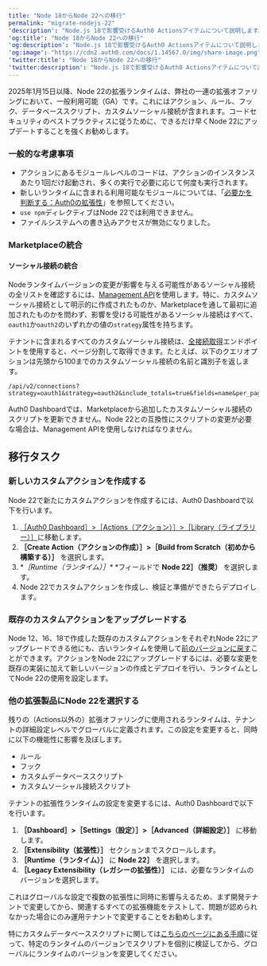 ```yaml
---
title: "Node 18からNode 22への移行"
permalink: "migrate-nodejs-22"
'description': "Node.js 18で影響受けるAuth0 Actionsアイテムについて説明します。"
'og:title': "Node 18からNode 22への移行"
'og:description': "Node.js 18で影響受けるAuth0 Actionsアイテムについて説明します。"
'og:image': "https://cdn2.auth0.com/docs/1.14567.0/img/share-image.png"
'twitter:title': "Node 18からNode 22への移行"
'twitter:description': "Node.js 18で影響受けるAuth0 Actionsアイテムについて説明します。"
---
```


2025年1月15日以降、Node 22の拡張ランタイムは、弊社の一連の拡張オファリングにおいて、一般利用可能（GA）です。これにはアクション、ルール、フック、データベーススクリプト、カスタムソーシャル接続が含まれます。コードセキュリティのベストプラクティスに従うために、できるだけ早くNode 22にアップデートすることを強くお勧めします。

### 一般的な考慮事項

* アクションにあるモジュールレベルのコードは、アクションのインスタンスあたり1回だけ起動され、多くの実行で必要に応じて何度も実行されます。
* 新しいランタイムに含まれる利用可能なモジュールについては、「[必要かを判断する：Auth0の拡張性](https://auth0-extensions.github.io/canirequire/)」を参照してください。
* `use npm`ディレクティブはNode 22では利用できません。
* ファイルシステムへの書き込みアクセスが無効になりました。

### Marketplaceの統合

#### ソーシャル接続の統合

Nodeランタイムバージョンの変更が影響を与える可能性があるソーシャル接続の全リストを確認するには、[Management API](/docs/ja-jp/api/management/v2)を使用します。特に、カスタムソーシャル接続として明示的に作成されたものか、Marketplaceを通して最初に追加されたものかを問わず、影響を受ける可能性があるソーシャル接続はすべて、`oauth1`か`oauth2`のいずれかの値の`strategy`属性を持ちます。

テナントに含まれるすべてのカスタムソーシャル接続は、[全接続取得](/docs/ja-jp/api/management/v2#!/Connections/get_connections)エンドポイントを使用すると、ページ分割して取得できます。たとえば、以下のクエリオプションは先頭から100までのカスタムソーシャル接続の名前と識別子を返します。

``` lines
/api/v2/connections?strategy=oauth1&strategy=oauth2&include_totals=true&fields=name&per_page=100
```

<Tooltip data-tooltip-id="react-containers-DefinitionTooltip-0" href="/docs/ja-jp/glossary?term=auth0-dashboard" tip="Auth0 Dashboard: サービスを構成するためのAuth0の主製品。" cta="用語集の表示">Auth0 Dashboard</Tooltip>では、Marketplaceから追加したカスタムソーシャル接続のスクリプトを更新できません。Node 22との互換性にスクリプトの変更が必要な場合は、<Tooltip data-tooltip-id="react-containers-DefinitionTooltip-0" href="/docs/ja-jp/glossary?term=management-api" tip="Management API: 顧客が管理タスクを実行できるようにするための製品。" cta="用語集の表示">Management API</Tooltip>を使用しなければなりません。

## 移行タスク

### 新しいカスタムアクションを作成する

Node 22で新たにカスタムアクションを作成するには、Auth0 Dashboardで以下を行います。

1. [［Auth0 Dashboard］>［Actions（アクション）］>［Library（ライブラリー）］](https://manage.auth0.com/#/dashboard/actions/library)に移動します。
2. **［Create Action（アクションの作成）］>［Build from Scratch（初めから構築する）］** を選択します。
3. **［Runtime（ランタイム）］\** *フィールドで **Node 22］（推奨）** を選択します。
4. Node 22でカスタムアクションを作成し、検証と準備ができたらデプロイします。

### 既存のカスタムアクションをアップグレードする

Node 12、16、18で作成した既存のカスタムアクションをそれぞれNode 22にアップグレードできる他にも、古いランタイムを使用して[前のバージョンに戻す](/docs/ja-jp/customize/actions/manage-versions#revert-actions)ことができます。アクションをNode 22にアップグレードするには、必要な変更を既存の実装に加えて新しいバージョンの作成とデプロイを行い、ランタイムとしてNode 22の使用を設定します。

### 他の拡張製品にNode 22を選択する

残りの（Actions以外の）拡張オファリングに使用されるランタイムは、テナントの詳細設定レベルでグローバルに定義されます。この設定を変更すると、同時に以下の機能性に影響を及ぼします。

* ルール
* フック
* カスタムデータベーススクリプト
* カスタムソーシャル接続スクリプト

テナントの拡張性ランタイムの設定を変更するには、Auth0 Dashboardで以下を行います。

1. **［Dashboard］>［Settings（設定）］>［Advanced（詳細設定）］** に移動します。
2. **［Extensibility（拡張性）］** セクションまでスクロールします。
3. **［Runtime（ランタイム）］** に **Node 22］** を選択します。
4. **［Legacy Extensibility（レガシーの拡張性）］** には、必要なランタイムのバージョンを選択します。

これはグローバルな設定で複数の拡張性に同時に影響与えるため、まず開発テナントで変更してから、関連するすべての拡張機能をテストして、問題が認められなかった場合にのみ運用テナントで変更することをお勧めします。

特にカスタムデータベーススクリプトに関しては[こちらのページにある手順](/docs/ja-jp/authenticate/database-connections/custom-db/custom-database-connections-scripts/environment)に従って、特定のランタイムのバージョンでスクリプトを個別に検証してから、グローバルにランタイムのバージョンを変更してください。
